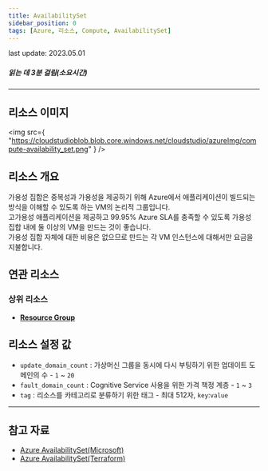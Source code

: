 ```yaml
---
title: AvailabilitySet
sidebar_position: 0
tags: [Azure, 리소스, Compute, AvailabilitySet]
---
```


<span className="theme-doc-version-badge badge badge--secondary">
    last update: 2023.05.01
</span>

##### 읽는 데 3분 걸림(소요시간)

---

## 리소스 이미지

<img
    src={
        "https://cloudstudioblob.blob.core.windows.net/cloudstudio/azureImg/compute-availability_set.png"
    }
/>

## 리소스 개요

가용성 집합은 중복성과 가용성을 제공하기 위해 Azure에서 애플리케이션이 빌드되는 방식을 이해할 수 있도록 하는 VM의 논리적 그룹입니다.  
고가용성 애플리케이션을 제공하고 99.95% Azure SLA를 충족할 수 있도록 가용성 집합 내에 둘 이상의 VM을 만드는 것이 좋습니다.  
가용성 집합 자체에 대한 비용은 없으므로 만드는 각 VM 인스턴스에 대해서만 요금을 지불합니다.

## 연관 리소스

### 상위 리소스

-   [**Resource Group**](https://docs.cstudio.app/docs/resource/azure/Base/ResourceGroup)

## 리소스 설정 값

-   `update_domain_count` : 가상머신 그룹을 동시에 다시 부팅하기 위한 업데이트 도메인의 수 - `1` ~ `20`
-   `fault_domain_count` : Cognitive Service 사용을 위한 가격 책정 계층 - `1` ~ `3`
-   `tag` : 리소스를 카테고리로 분류하기 위한 태그 - 최대 512자, `key`:`value`

---

## 참고 자료

-   [Azure AvailabilitySet(Microsoft)](https://learn.microsoft.com/ko-kr/azure/virtual-machines/availability-set-overview)
-   [Azure AvailabilitySet(Terraform)](https://registry.terraform.io/providers/hashicorp/azurerm/latest/docs/resources/availability_set)
